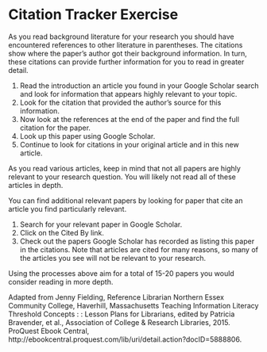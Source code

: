 # Citation Tracker Exercise {-}

As you read background literature for your research you should have encountered references to other literature in parentheses. 
The citations show where the paper's author got their background information.
In turn, these citations can provide further information for you to read in greater detail.

1. Read the introduction an article you found in your Google Scholar search and look for information that appears highly relevant to your topic.
2. Look for the citation that provided the author's source for this information.
3. Now look at the references at the end of the paper and find the full citation for the paper.
4. Look up this paper using Google Scholar.
5. Continue to look for citations in your original article and in this new article.

As you read various articles, keep in mind that not all papers are highly relevant to your research question. You will likely not read all of these articles in depth.

You can find additional relevant papers by looking for paper that cite an article you find particularly relevant.

1. Search for your relevant paper in Google Scholar.
2. Click on the Cited By link.
3. Check out the papers Google Scholar has recorded as listing this paper in the citations. Note that articles are cited for many reasons, so many of the articles you see will not be relevant to your research. 

Using the processes above aim for a total of 15-20 papers you would consider reading in more depth.

Adapted from
Jenny Fielding, Reference Librarian Northern Essex Community College, Haverhill, Massachusetts
Teaching Information Literacy Threshold Concepts : : Lesson Plans for Librarians, edited by Patricia Bravender, et al., Association of College & Research Libraries, 2015. ProQuest Ebook Central, http://ebookcentral.proquest.com/lib/uri/detail.action?docID=5888806.
